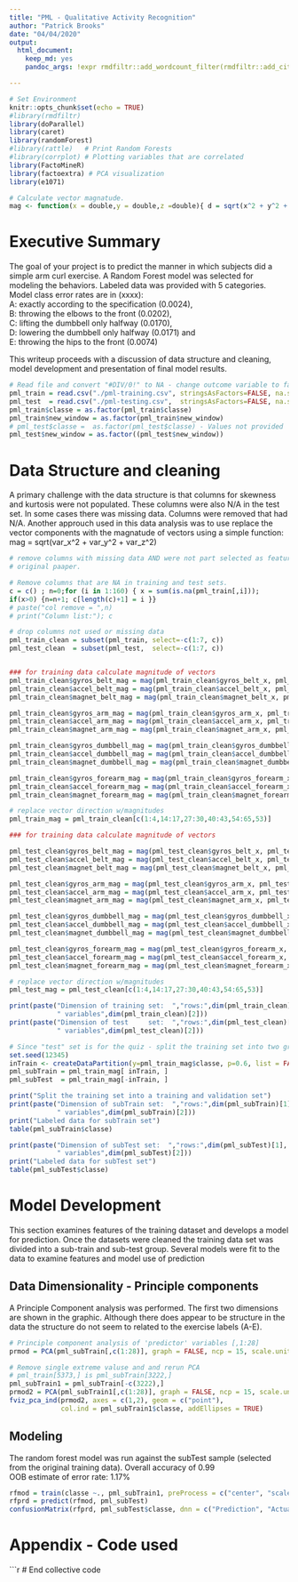 ```yaml
---
title: "PML - Qualitative Activity Recognition"
author: "Patrick Brooks"
date: "04/04/2020"
output: 
  html_document: 
    keep_md: yes
    pandoc_args: !expr rmdfiltr::add_wordcount_filter(rmdfiltr::add_citeproc_filter(args = NULL))

---
```


```r
# Set Environment 
knitr::opts_chunk$set(echo = TRUE)
#library(rmdfiltr)
library(doParallel)
library(caret)
library(randomForest)
#library(rattle)   # Print Random Forests
#library(corrplot) # Plotting variables that are correlated
library(FactoMineR)
library(factoextra) # PCA visualization
library(e1071)

# Calculate vector magnatude. 
mag <- function(x = double,y = double,z =double){ d = sqrt(x^2 + y^2 + z^2); d}

```
<!---- COMMENT  --->
# Executive Summary
The goal of your project is to predict the manner in which subjects did a simple arm curl exercise.
A Random Forest model was selected for modeling the behaviors.
Labeled data was provided with 5 categories. Model class error rates are in (xxxx):  
A: exactly according to the specification (0.0024),  
B: throwing the elbows to the front (0.0202),  
C: lifting the dumbbell only halfway (0.0170),  
D: lowering the dumbbell only halfway (0.0171) and  
E: throwing the hips to the front (0.0074)  

This writeup proceeds with a discussion of data structure and cleaning, model development and presentation of final model results.


```r
# Read file and convert "#DIV/0!" to NA - change outcome variable to factor
pml_train = read.csv("./pml-training.csv", stringsAsFactors=FALSE, na.strings = c("NA", "#DIV/0!")) # Read file
pml_test  = read.csv("./pml-testing.csv",  stringsAsFactors=FALSE, na.strings = c("NA", "#DIV/0!")) # Read file
pml_train$classe = as.factor(pml_train$classe)
pml_train$new_window = as.factor(pml_train$new_window)
# pml_test$classe =  as.factor(pml_test$classe) - Values not provided
pml_test$new_window = as.factor((pml_test$new_window))

```

# Data Structure and cleaning
A primary challenge with the data structure is that columns for skewness and kurtosis were not populated.  These columns were also N/A in the test set.  In some cases there was missing data.  Columns were removed that had N/A.
Another approuch used in this data analysis was to use replace the vector components with the magnatude of vectors using a simple function: 
mag = sqrt(var_x^2 + var_y^2 + var_z^2)

```r

# remove columns with missing data AND were not part selected as features.  Not mentioned as a festure in
# original paaper.

# Remove columns that are NA in training and test sets.
c = c() ; n=0;for (i in 1:160) { x = sum(is.na(pml_train[,i])); 
if(x>0) {n=n+1; c[length(c)+1] = i }}
# paste("col remove = ",n) 
# print("Column list:"); c

# drop columns not used or missing data
pml_train_clean = subset(pml_train, select=-c(1:7, c))
pml_test_clean  = subset(pml_test,  select=-c(1:7, c))


### for training data calculate magnitude of vectors
pml_train_clean$gyros_belt_mag = mag(pml_train_clean$gyros_belt_x, pml_train_clean$gyros_belt_y, pml_train_clean$gyros_belt_z)
pml_train_clean$accel_belt_mag = mag(pml_train_clean$accel_belt_x, pml_train_clean$accel_belt_y, pml_train_clean$accel_belt_z)
pml_train_clean$magnet_belt_mag = mag(pml_train_clean$magnet_belt_x, pml_train_clean$magnet_belt_y, pml_train_clean$magnet_belt_z)

pml_train_clean$gyros_arm_mag = mag(pml_train_clean$gyros_arm_x, pml_train_clean$gyros_arm_y, pml_train_clean$gyros_arm_z)
pml_train_clean$accel_arm_mag = mag(pml_train_clean$accel_arm_x, pml_train_clean$accel_arm_y, pml_train_clean$accel_arm_z)
pml_train_clean$magnet_arm_mag = mag(pml_train_clean$magnet_arm_x, pml_train_clean$magnet_arm_y, pml_train_clean$magnet_arm_z)

pml_train_clean$gyros_dumbbell_mag = mag(pml_train_clean$gyros_dumbbell_x, pml_train_clean$gyros_dumbbell_y, pml_train_clean$gyros_dumbbell_z)
pml_train_clean$accel_dumbbell_mag = mag(pml_train_clean$accel_dumbbell_x, pml_train_clean$accel_dumbbell_y, pml_train_clean$accel_dumbbell_z)
pml_train_clean$magnet_dumbbell_mag = mag(pml_train_clean$magnet_dumbbell_x, pml_train_clean$magnet_dumbbell_y, pml_train_clean$magnet_dumbbell_z)

pml_train_clean$gyros_forearm_mag = mag(pml_train_clean$gyros_forearm_x, pml_train_clean$gyros_forearm_y, pml_train_clean$gyros_forearm_z)
pml_train_clean$accel_forearm_mag = mag(pml_train_clean$accel_forearm_x, pml_train_clean$accel_forearm_y, pml_train_clean$accel_forearm_z)
pml_train_clean$magnet_forearm_mag = mag(pml_train_clean$magnet_forearm_x, pml_train_clean$magnet_forearm_y, pml_train_clean$magnet_forearm_z)

# replace vector direction w/magnitudes
pml_train_mag = pml_train_clean[c(1:4,14:17,27:30,40:43,54:65,53)]

### for training data calculate magnitude of vectors

pml_test_clean$gyros_belt_mag = mag(pml_test_clean$gyros_belt_x, pml_test_clean$gyros_belt_y, pml_test_clean$gyros_belt_z)
pml_test_clean$accel_belt_mag = mag(pml_test_clean$accel_belt_x, pml_test_clean$accel_belt_y, pml_test_clean$accel_belt_z)
pml_test_clean$magnet_belt_mag = mag(pml_test_clean$magnet_belt_x, pml_test_clean$magnet_belt_y, pml_test_clean$magnet_belt_z)

pml_test_clean$gyros_arm_mag = mag(pml_test_clean$gyros_arm_x, pml_test_clean$gyros_arm_y, pml_test_clean$gyros_arm_z)
pml_test_clean$accel_arm_mag = mag(pml_test_clean$accel_arm_x, pml_test_clean$accel_arm_y, pml_test_clean$accel_arm_z)
pml_test_clean$magnet_arm_mag = mag(pml_test_clean$magnet_arm_x, pml_test_clean$magnet_arm_y, pml_test_clean$magnet_arm_z)

pml_test_clean$gyros_dumbbell_mag = mag(pml_test_clean$gyros_dumbbell_x, pml_test_clean$gyros_dumbbell_y, pml_test_clean$gyros_dumbbell_z)
pml_test_clean$accel_dumbbell_mag = mag(pml_test_clean$accel_dumbbell_x, pml_test_clean$accel_dumbbell_y, pml_test_clean$accel_dumbbell_z)
pml_test_clean$magnet_dumbbell_mag = mag(pml_test_clean$magnet_dumbbell_x, pml_test_clean$magnet_dumbbell_y, pml_test_clean$magnet_dumbbell_z)

pml_test_clean$gyros_forearm_mag = mag(pml_test_clean$gyros_forearm_x, pml_test_clean$gyros_forearm_y, pml_test_clean$gyros_forearm_z)
pml_test_clean$accel_forearm_mag = mag(pml_test_clean$accel_forearm_x, pml_test_clean$accel_forearm_y, pml_test_clean$accel_forearm_z)
pml_test_clean$magnet_forearm_mag = mag(pml_test_clean$magnet_forearm_x, pml_test_clean$magnet_forearm_y, pml_test_clean$magnet_forearm_z)

# replace vector direction w/magnitudes
pml_test_mag = pml_test_clean[c(1:4,14:17,27:30,40:43,54:65,53)]

print(paste("Dimension of training set:  ","rows:",dim(pml_train_clean)[1], 
            " variables",dim(pml_train_clean)[2]))
print(paste("Dimension of test     set:  ","rows:",dim(pml_test_clean)[1], 
            " variables",dim(pml_test_clean)[2]))

# Since "test" set is for the quiz - split the training set into two groups train & subtest
set.seed(12345)
inTrain <- createDataPartition(y=pml_train_mag$classe, p=0.6, list = FALSE)
pml_subTrain = pml_train_mag[ inTrain, ]
pml_subTest  = pml_train_mag[-inTrain, ]

print("Split the training set into a training and validation set")
print(paste("Dimension of subTrain set:  ","rows:",dim(pml_subTrain)[1], 
            " variables",dim(pml_subTrain)[2]))
print("Labeled data for subTrain set")
table(pml_subTrain$classe)

print(paste("Dimension of subTest set:  ","rows:",dim(pml_subTest)[1], 
            " variables",dim(pml_subTest)[2]))
print("Labeled data for subTest set")
table(pml_subTest$classe)

```

# Model Development
This section examines features of the training dataset and develops a model for prediction.
Once the datasets were cleaned the training data set was divided into a sub-train and sub-test group.
Several models were fit to the data to examine features and model use of prediction

## Data Dimensionality - Principle components

A Principle Component analysis was performed. The first two dimensions are shown in the graphic.  Although there does appear to be structure in the data the structure do not seem to related to the exercise labels (A-E).

```r
# Principle component analysis of 'predictor' variables [,1:28]
prmod = PCA(pml_subTrain[,c(1:28)], graph = FALSE, ncp = 15, scale.unit = TRUE)

# Remove single extreme valuse and and rerun PCA
# pml_train[5373,] is pml_subTrain[3222,]
pml_subTrain1 = pml_subTrain[-c(3222),]
prmod2 = PCA(pml_subTrain1[,c(1:28)], graph = FALSE, ncp = 15, scale.unit = TRUE)
fviz_pca_ind(prmod2, axes = c(1,2), geom = c("point"), 
             col.ind = pml_subTrain1$classe, addEllipses = TRUE)

```

## Modeling
The random forest model was run against the subTest sample (selected from the original training data).  Overall accuracy of 0.99  
OOB estimate of  error rate: 1.17%

```r
rfmod = train(classe ~., pml_subTrain1, preProcess = c("center", "scale"), method = "rf")
rfprd = predict(rfmod, pml_subTest)
confusionMatrix(rfprd, pml_subTest$classe, dnn = c("Prediction", "Actual Response"))

```

# Appendix - Code used
```r

# End collective code
